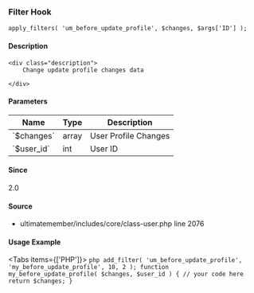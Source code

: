 
### Filter Hook    
    
```
apply_filters( 'um_before_update_profile', $changes, $args['ID'] );
```

#### Description
    <div class="description">
        Change update profile changes data
 
    </div>

#### Parameters
            
<table className="table-auto mt-2 border dark:border-gray-500 p-5 text-sm text-left">
<thead>
<tr>
<th  className="px-3">Name</th>
<th  className="px-3">Type</th>
<th  className="px-3">Description</th>
</tr>
</thead>
<tbody>
               <tr >
               <td className="px-3 py-2">`$changes`</td>
               <td className="px-3 py-2">array</td>
               <td className="px-3 py-2 text-sm">User Profile Changes</td>
               </tr>
               <tr >
               <td className="px-3 py-2">`$user_id`</td>
               <td className="px-3 py-2">int</td>
               <td className="px-3 py-2 text-sm">User ID</td>
               </tr>
</tbody>
</table>

#### Since
<div class="description">
2.0
</div>

#### Source
  - <Link href="/developer/files/includes-core-class-user#source-view.2076">ultimatemember/includes/core/class-user.php</Link> <Link href="/developer/files/includes-core-class-user#source-view.2076">line 2076</Link>



#### Usage Example

<Tabs items={['PHP']}>
    <Tab>
    ```php
    add_filter( 'um_before_update_profile', 'my_before_update_profile', 10, 2 );
 function my_before_update_profile( $changes, $user_id ) {
     // your code here
     return $changes;
 }
    ```
    </Tab>
</Tabs>